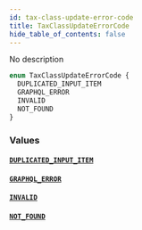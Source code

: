 ```yaml
---
id: tax-class-update-error-code
title: TaxClassUpdateErrorCode
hide_table_of_contents: false
---
```


No description

```graphql
enum TaxClassUpdateErrorCode {
  DUPLICATED_INPUT_ITEM
  GRAPHQL_ERROR
  INVALID
  NOT_FOUND
}
```

### Values

#### [`DUPLICATED_INPUT_ITEM`](#)

#### [`GRAPHQL_ERROR`](#)

#### [`INVALID`](#)

#### [`NOT_FOUND`](#)
